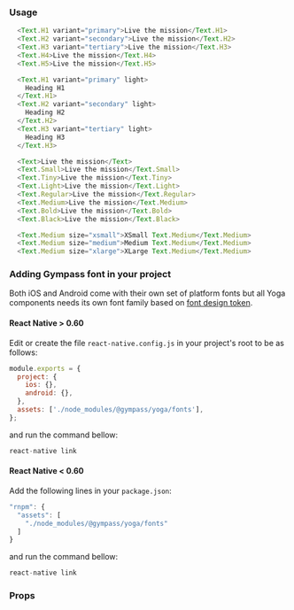 ### Usage

```javascript type=expo
  <Text.H1 variant="primary">Live the mission</Text.H1>
  <Text.H2 variant="secondary">Live the mission</Text.H2>
  <Text.H3 variant="tertiary">Live the mission</Text.H3>
  <Text.H4>Live the mission</Text.H4>
  <Text.H5>Live the mission</Text.H5>

  <Text.H1 variant="primary" light>
    Heading H1
  </Text.H1>
  <Text.H2 variant="secondary" light>
    Heading H2
  </Text.H2>
  <Text.H3 variant="tertiary" light>
    Heading H3
  </Text.H3>

  <Text>Live the mission</Text>
  <Text.Small>Live the mission</Text.Small>
  <Text.Tiny>Live the mission</Text.Tiny>
  <Text.Light>Live the mission</Text.Light>
  <Text.Regular>Live the mission</Text.Regular>
  <Text.Medium>Live the mission</Text.Medium>
  <Text.Bold>Live the mission</Text.Bold>
  <Text.Black>Live the mission</Text.Black>

  <Text.Medium size="xsmall">XSmall Text.Medium</Text.Medium>
  <Text.Medium size="medium">Medium Text.Medium</Text.Medium>
  <Text.Medium size="xlarge">XLarge Text.Medium</Text.Medium>
```

### Adding Gympass font in your project

Both iOS and Android come with their own set of platform fonts but all Yoga
components needs its own font family based on
[font design token](https://gympass.github.io/yoga/guidelines/tokens/fonts).

#### React Native > 0.60

Edit or create the file `react-native.config.js` in your project's root to be as
follows:

```javascript type=highlight
module.exports = {
  project: {
    ios: {},
    android: {},
  },
  assets: ['./node_modules/@gympass/yoga/fonts'],
};
```

and run the command bellow:

```javascript type=highlight
react-native link
```

#### React Native < 0.60

Add the following lines in your `package.json`:

```javascript type=highlight
"rnpm": {
  "assets": [
    "./node_modules/@gympass/yoga/fonts"
  ]
}
```

and run the command bellow:

```javascript type=highlight
react-native link
```

### Props

<PropsTable component="Text" platform="native" />
